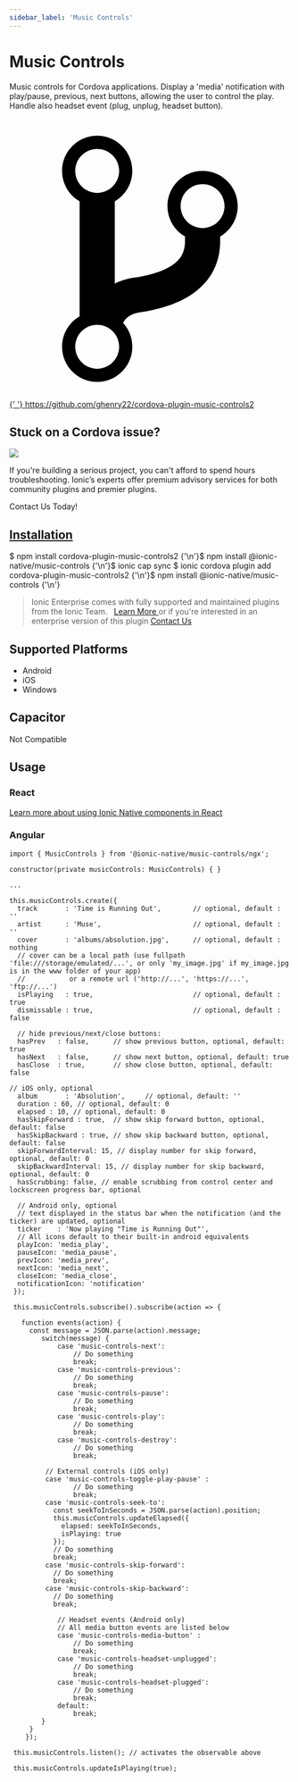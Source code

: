 ```yaml
---
sidebar_label: 'Music Controls'
---
```



# Music Controls

Music controls for Cordova applications.
Display a 'media' notification with play/pause, previous, next buttons, allowing the user to control the play.
Handle also headset event (plug, unplug, headset button).

<p>
  <a
    href="https://github.com/ghenry22/cordova-plugin-music-controls2"
    target="_blank"
    rel="noopener"
    className="git-link"
  >
    <svg viewBox="0 0 512 512">
      <path d="M416 160c0-35.3-28.7-64-64-64s-64 28.7-64 64c0 23.7 12.9 44.3 32 55.4v8.6c0 19.9-7.8 33.7-25.3 44.9-15.4 9.8-38.1 17.1-67.5 21.5-14 2.1-25.7 6-35.2 10.7V151.4c19.1-11.1 32-31.7 32-55.4 0-35.3-28.7-64-64-64S96 60.7 96 96c0 23.7 12.9 44.3 32 55.4v209.2c-19.1 11.1-32 31.7-32 55.4 0 35.3 28.7 64 64 64s64-28.7 64-64c0-16.6-6.3-31.7-16.7-43.1 1.9-4.9 9.7-16.3 29.4-19.3 38.8-5.8 68.9-15.9 92.3-30.8 36-22.8 55-57 55-98.8v-8.6c19.1-11.1 32-31.7 32-55.4zM160 56c22.1 0 40 17.9 40 40s-17.9 40-40 40-40-17.9-40-40 17.9-40 40-40zm0 400c-22.1 0-40-17.9-40-40s17.9-40 40-40 40 17.9 40 40-17.9 40-40 40zm192-256c-22.1 0-40-17.9-40-40s17.9-40 40-40 40 17.9 40 40-17.9 40-40 40z"></path>
    </svg>{' '}
    https://github.com/ghenry22/cordova-plugin-music-controls2
  </a>
</p>

<h2>Stuck on a Cordova issue?</h2>
<DocsCard
  className="cordova-ee-card"
  header="Don't waste precious time on plugin issues."
  href="https://ionicframework.com/sales?product_of_interest=Ionic%20Native"
>
  <div>
    <img src={require('./_assets/img/native-cordova-bot.png').default} class="cordova-ee-img" />
    <p>
      If you're building a serious project, you can't afford to spend hours troubleshooting. Ionic’s experts offer
      premium advisory services for both community plugins and premier plugins.
    </p>
    <DocsButton className="native-ee-detail">Contact Us Today!</DocsButton>
  </div>
</DocsCard>

<h2 id="installation">
  <a href="#installation">Installation</a>
</h2>
<Tabs
  groupId="runtime"
  defaultValue="Capacitor"
  values={[
    { value: 'Capacitor', label: 'Capacitor' },
    { value: 'Cordova', label: 'Cordova' },
    { value: 'Enterprise', label: 'Enterprise' },
  ]}
>
  <TabItem value="Capacitor">
    <CodeBlock className="language-shell">
      $ npm install cordova-plugin-music-controls2 {'\n'}$ npm install @ionic-native/music-controls {'\n'}$ ionic cap
      sync
    </CodeBlock>
  </TabItem>
  <TabItem value="Cordova">
    <CodeBlock className="language-shell">
      $ ionic cordova plugin add cordova-plugin-music-controls2 {'\n'}$ npm install @ionic-native/music-controls {'\n'}
    </CodeBlock>
  </TabItem>
  <TabItem value="Enterprise">
    <blockquote>
      Ionic Enterprise comes with fully supported and maintained plugins from the Ionic Team. &nbsp;
      <a class="btn" href="https://ionic.io/docs/premier-plugins">
        Learn More
      </a> or if you're interested in an enterprise version of this plugin <a
        class="btn"
        href="https://ionicframework.com/sales?product_of_interest=Ionic%20Enterprise%20Engine"
      >
        Contact Us
      </a>
    </blockquote>
  </TabItem>
</Tabs>

## Supported Platforms

- Android
- iOS
- Windows

## Capacitor

Not Compatible

## Usage

### React

[Learn more about using Ionic Native components in React](../native-community.mdx#react)

### Angular

```tsx
import { MusicControls } from '@ionic-native/music-controls/ngx';

constructor(private musicControls: MusicControls) { }

...

this.musicControls.create({
  track       : 'Time is Running Out',        // optional, default : ''
  artist      : 'Muse',                       // optional, default : ''
  cover       : 'albums/absolution.jpg',      // optional, default : nothing
  // cover can be a local path (use fullpath 'file:///storage/emulated/...', or only 'my_image.jpg' if my_image.jpg is in the www folder of your app)
  //           or a remote url ('http://...', 'https://...', 'ftp://...')
  isPlaying   : true,                         // optional, default : true
  dismissable : true,                         // optional, default : false

  // hide previous/next/close buttons:
  hasPrev   : false,      // show previous button, optional, default: true
  hasNext   : false,      // show next button, optional, default: true
  hasClose  : true,       // show close button, optional, default: false

// iOS only, optional
  album       : 'Absolution',     // optional, default: ''
  duration : 60, // optional, default: 0
  elapsed : 10, // optional, default: 0
  hasSkipForward : true,  // show skip forward button, optional, default: false
  hasSkipBackward : true, // show skip backward button, optional, default: false
  skipForwardInterval: 15, // display number for skip forward, optional, default: 0
  skipBackwardInterval: 15, // display number for skip backward, optional, default: 0
  hasScrubbing: false, // enable scrubbing from control center and lockscreen progress bar, optional

  // Android only, optional
  // text displayed in the status bar when the notification (and the ticker) are updated, optional
  ticker    : 'Now playing "Time is Running Out"',
  // All icons default to their built-in android equivalents
  playIcon: 'media_play',
  pauseIcon: 'media_pause',
  prevIcon: 'media_prev',
  nextIcon: 'media_next',
  closeIcon: 'media_close',
  notificationIcon: 'notification'
 });

 this.musicControls.subscribe().subscribe(action => {

   function events(action) {
     const message = JSON.parse(action).message;
     	switch(message) {
     		case 'music-controls-next':
     			// Do something
     			break;
     		case 'music-controls-previous':
     			// Do something
     			break;
     		case 'music-controls-pause':
     			// Do something
     			break;
     		case 'music-controls-play':
     			// Do something
     			break;
     		case 'music-controls-destroy':
     			// Do something
     			break;

         // External controls (iOS only)
         case 'music-controls-toggle-play-pause' :
     			// Do something
     			break;
         case 'music-controls-seek-to':
           const seekToInSeconds = JSON.parse(action).position;
           this.musicControls.updateElapsed({
             elapsed: seekToInSeconds,
             isPlaying: true
           });
           // Do something
           break;
         case 'music-controls-skip-forward':
           // Do something
           break;
         case 'music-controls-skip-backward':
           // Do something
           break;

     		// Headset events (Android only)
     		// All media button events are listed below
     		case 'music-controls-media-button' :
     			// Do something
     			break;
     		case 'music-controls-headset-unplugged':
     			// Do something
     			break;
     		case 'music-controls-headset-plugged':
     			// Do something
     			break;
     		default:
     			break;
     	}
     }
    });

 this.musicControls.listen(); // activates the observable above

 this.musicControls.updateIsPlaying(true);


```
